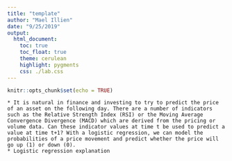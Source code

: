 ```yaml
---
title: "template"
author: "Mael Illien"
date: "9/25/2019"
output:
  html_document:
    toc: true
    toc_float: true
    theme: cerulean
    highlight: pygments
    css: ./lab.css
---
```


```r
knitr::opts_chunk$set(echo = TRUE)
```

    * It is natural in finance and investing to try to predict the price of an asset on the following day. There are a number of indicators such as the Relative Strength Index (RSI) or the Moving Average Convergence Divergence (MACD) which are derived from the pricing or volume data. Can these indicator values at time t be used to predict a value at time t+1? With a logistic regression, we can model the probabilities of a price movement and predict whether the price will go up (1) or down (0).
    * Logistic regression explanation

